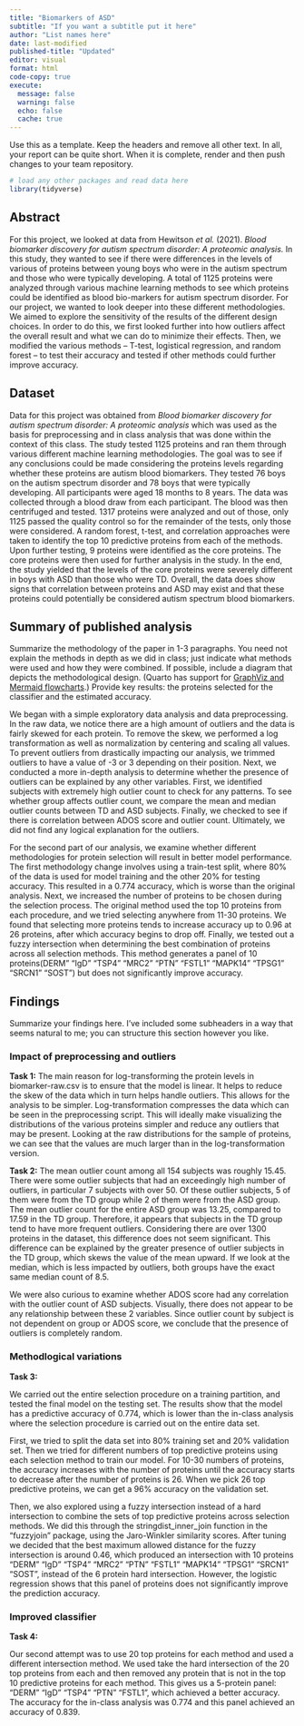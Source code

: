 ```yaml
---
title: "Biomarkers of ASD"
subtitle: "If you want a subtitle put it here"
author: "List names here"
date: last-modified
published-title: "Updated"
editor: visual
format: html
code-copy: true
execute:
  message: false
  warning: false
  echo: false
  cache: true
---
```


Use this as a template. Keep the headers and remove all other text. In all, your report can be quite short. When it is complete, render and then push changes to your team repository.

```r
# load any other packages and read data here
library(tidyverse)
```

## Abstract

For this project, we looked at data from Hewitson *et al.* (2021). *Blood biomarker discovery for autism spectrum disorder: A proteomic analysis.* In this study, they wanted to see if there were differences in the levels of various of proteins between young boys who were in the autism spectrum and those who were typically developing. A total of 1125 proteins were analyzed through various machine learning methods to see which proteins could be identified as blood bio-markers for autism spectrum disorder. For our project, we wanted to look deeper into these different methodologies. We aimed to explore the sensitivity of the results of the different design choices. In order to do this, we first looked further into how outliers affect the overall result and what we can do to minimize their effects. Then, we modified the various methods -- T-test, logistical regression, and random forest -- to test their accuracy and tested if other methods could further improve accuracy.

## Dataset

Data for this project was obtained from *Blood biomarker discovery for autism spectrum disorder: A proteomic analysis* which was used as the basis for preprocessing and in class analysis that was done within the context of this class. The study tested 1125 proteins and ran them through various different machine learning methodologies. The goal was to see if any conclusions could be made considering the proteins levels regarding whether these proteins are autism blood biomarkers. They tested 76 boys on the autism spectrum disorder and 78 boys that were typically developing. All participants were aged 18 months to 8 years. The data was collected through a blood draw from each participant. The blood was then centrifuged and tested. 1317 proteins were analyzed and out of those, only 1125 passed the quality control so for the remainder of the tests, only those were considered. A random forest, t-test, and correlation approaches were taken to identify the top 10 predictive proteins from each of the methods. Upon further testing, 9 proteins were identified as the core proteins. The core proteins were then used for further analysis in the study. In the end, the study yielded that the levels of the core proteins were severely different in boys with ASD than those who were TD. Overall, the data does show signs that correlation between proteins and ASD may exist and that these proteins could potentially be considered autism spectrum blood biomarkers.

## Summary of published analysis

Summarize the methodology of the paper in 1-3 paragraphs. You need not explain the methods in depth as we did in class; just indicate what methods were used and how they were combined. If possible, include a diagram that depicts the methodological design. (Quarto has support for [GraphViz and Mermaid flowcharts](https://quarto.org/docs/authoring/diagrams.html).) Provide key results: the proteins selected for the classifier and the estimated accuracy.

We began with a simple exploratory data analysis and data preprocessing. In the raw data, we notice there are a high amount of outliers and the data is fairly skewed for each protein. To remove the skew, we performed a log transformation as well as normalization by centering and scaling all values. To prevent outliers from drastically impacting our analysis, we trimmed outliers to have a value of -3 or 3 depending on their position. Next, we conducted a more in-depth analysis to determine whether the presence of outliers can be explained by any other variables. First, we identified subjects with extremely high outlier count to check for any patterns. To see whether group affects outlier count, we compare the mean and median outlier counts between TD and ASD subjects. Finally, we checked to see if there is correlation between ADOS score and outlier count. Ultimately, we did not find any logical explanation for the outliers.

For the second part of our analysis, we examine whether different methodologies for protein selection will result in better model performance. The first methodology change involves using a train-test split, where 80% of the data is used for model training and the other 20% for testing accuracy. This resulted in a 0.774 accuracy, which is worse than the original analysis. Next, we increased the number of proteins to be chosen during the selection process. The original method used the top 10 proteins from each procedure, and we tried selecting anywhere from 11-30 proteins. We found that selecting more proteins tends to increase accuracy up to 0.96 at 26 proteins, after which accuracy begins to drop off. Finally, we tested out a fuzzy intersection when determining the best combination of proteins across all selection methods. This method generates a panel of 10 proteins(DERM" "IgD" "TSP4" "MRC2" "PTN" "FSTL1" "MAPK14" "TPSG1" "SRCN1" "SOST") but does not significantly improve accuracy.

## Findings

Summarize your findings here. I've included some subheaders in a way that seems natural to me; you can structure this section however you like.

### Impact of preprocessing and outliers

**Task 1:** The main reason for log-transforming the protein levels in biomarker-raw.csv is to ensure that the model is linear. It helps to reduce the skew of the data which in turn helps handle outliers. This allows for the analysis to be simpler. Log-transformation compresses the data which can be seen in the preprocessing script. This will ideally make visualizing the distributions of the various proteins simpler and reduce any outliers that may be present. Looking at the raw distributions for the sample of proteins, we can see that the values are much larger than in the log-transformation version.

**Task 2:** The mean outlier count among all 154 subjects was roughly 15.45. There were some outlier subjects that had an exceedingly high number of outliers, in particular 7 subjects with over 50. Of these outlier subjects, 5 of them were from the TD group while 2 of them were from the ASD group. The mean outlier count for the entire ASD group was 13.25, compared to 17.59 in the TD group. Therefore, it appears that subjects in the TD group tend to have more frequent outliers. Considering there are over 1300 proteins in the dataset, this difference does not seem significant. This difference can be explained by the greater presence of outlier subjects in the TD group, which skews the value of the mean upward. If we look at the median, which is less impacted by outliers, both groups have the exact same median count of 8.5.

We were also curious to examine whether ADOS score had any correlation with the outlier count of ASD subjects. Visually, there does not appear to be any relationship between these 2 variables. Since outlier count by subject is not dependent on group or ADOS score, we conclude that the presence of outliers is completely random.

### Methodlogical variations

**Task 3:**

We carried out the entire selection procedure on a training partition, and tested the final model on the testing set. The results show that the model has a predictive accuracy of 0.774, which is lower than the in-class analysis where the selection procedure is carried out on the entire data set.

First, we tried to split the data set into $80\%$ training set and $20\%$ validation set. Then we tried for different numbers of top predictive proteins using each selection method to train our model. For 10-30 numbers of proteins, the accuracy increases with the number of proteins until the accuracy starts to decrease after the number of proteins is 26. When we pick 26 top predictive proteins, we can get a $96\%$ accuracy on the validation set.

Then, we also explored using a fuzzy intersection instead of a hard intersection to combine the sets of top predictive proteins across selection methods. We did this through the stringdist_inner_join function in the "fuzzyjoin" package, using the Jaro-Winkler similarity scores. After tuning we decided that the best maximum allowed distance for the fuzzy intersection is around 0.46, which produced an intersection with 10 proteins "DERM" "IgD" "TSP4" "MRC2" "PTN" "FSTL1" "MAPK14" "TPSG1" "SRCN1" "SOST", instead of the 6 protein hard intersection. However, the logistic regression shows that this panel of proteins does not significantly improve the prediction accuracy.

### Improved classifier

**Task 4:**

Our second attempt was to use 20 top proteins for each method and used a different intersection method. We used take the hard intersection of the 20 top proteins from each and then removed any protein that is not in the top 10 predictive proteins for each method. This gives us a 5-protein panel: "DERM" "IgD" "TSP4" "PTN" "FSTL1", which achieved a better accuracy. The accuracy for the in-class analysis was 0.774 and this panel achieved an accuracy of 0.839.
